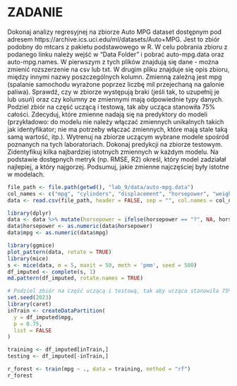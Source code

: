 # ZADANIE

Dokonaj analizy regresyjnej na zbiorze Auto MPG dataset dostępnym pod adresem
https://archive.ics.uci.edu/ml/datasets/Auto+MPG.
Jest to zbiór podobny do mtcars z pakietu podstawowego w R.
W celu pobrania zbioru z podanego linku należy wejść w “Data Folder” i pobrać auto-mpg.data oraz auto-mpg.names.
W pierwszym z tych plików znajdują się dane - można zmienić rozszerzenie na csv lub txt.
W drugim pliku znajduje się opis zbioru, między innymi nazwy poszczególnych kolumn.
Zmienną zależną jest mpg (spalanie samochodu wyrażone poprzez liczbę mil przejechaną na galonie paliwa).
Sprawdź, czy w zbiorze występują braki (jeśli tak, to uzupełnij je lub usuń) oraz czy kolumny ze zmiennymi mają
odpowiednie typy danych.
Podziel zbiór na część uczącą i testową, tak aby ucząca stanowiła 75% całości.
Zdecyduj, które zmienne nadają się na predyktory do modeli (przykładowo: do modelu nie należy włączać zmiennych
unikalnych takich jak identyfikator; nie ma potrzeby włączać zmiennych, które mają stale taką samą wartość, itp.).
Wytrenuj na zbiorze uczącym wybrane modele spośród poznanych na tych laboratoriach.
Dokonaj predykcji na zbiorze testowym.
Zidentyfikuj kilka najbardziej istotnych zmiennych w każdym modelu.
Na podstawie dostępnych metryk (np. RMSE, R2) określ, który model zadziałał najlepiej, a który najgorzej.
Podsumuj, jakie zmienne najczęściej były istotne w modelach.

```r
file_path <- file.path(getwd(), "lab_9/data/auto-mpg.data")
col_names <- c("mpg", "cylinders", "displacement", "horsepower", "weight", "acceleration", "model_year", "origin", "car_name")
data <- read.csv(file_path, header = FALSE, sep = "", col.names = col_names)

library(dplyr)
data <- data %>% mutate(horsepower = ifelse(horsepower == "?", NA, horsepower))
data$horsepower <- as.numeric(data$horsepower)
data$mpg <- as.numeric(data$mpg)

library(ggmice)
plot_pattern(data, rotate = TRUE)
library(mice)
s <- mice(data, m = 5, maxit = 50, meth = 'pmm', seed = 500)
df_imputed <- complete(s, 1)
md.pattern(df_imputed, rotate.names = TRUE)

# Podziel zbiór na część uczącą i testową, tak aby ucząca stanowiła 75% całości.
set.seed(2023)
library(caret)
inTrain <- createDataPartition(
  y = df_imputed$mpg,
  p = 0.75,
  list = FALSE
)

training <- df_imputed[inTrain,]
testing <- df_imputed[-inTrain,]

```


```r
r_forest <- train(mpg ~ ., data = training, method = "rf")
r_forest
```